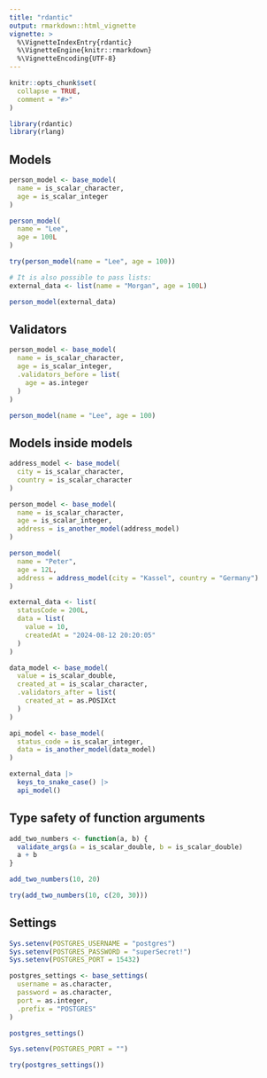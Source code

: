 ```yaml
---
title: "rdantic"
output: rmarkdown::html_vignette
vignette: >
  %\VignetteIndexEntry{rdantic}
  %\VignetteEngine{knitr::rmarkdown}
  %\VignetteEncoding{UTF-8}
---
```


```r
knitr::opts_chunk$set(
  collapse = TRUE,
  comment = "#>"
)
```

```r
library(rdantic)
library(rlang)
```

## Models

```r
person_model <- base_model(
  name = is_scalar_character,
  age = is_scalar_integer
)

person_model(
  name = "Lee",
  age = 100L
)

try(person_model(name = "Lee", age = 100))

# It is also possible to pass lists:
external_data <- list(name = "Morgan", age = 100L)

person_model(external_data)
```

## Validators

```r
person_model <- base_model(
  name = is_scalar_character,
  age = is_scalar_integer,
  .validators_before = list(
    age = as.integer
  )
)

person_model(name = "Lee", age = 100)
```

## Models inside models

```r
address_model <- base_model(
  city = is_scalar_character,
  country = is_scalar_character
)

person_model <- base_model(
  name = is_scalar_character,
  age = is_scalar_integer,
  address = is_another_model(address_model)
)

person_model(
  name = "Peter",
  age = 12L,
  address = address_model(city = "Kassel", country = "Germany")
)

external_data <- list(
  statusCode = 200L,
  data = list(
    value = 10,
    createdAt = "2024-08-12 20:20:05"
  )
)

data_model <- base_model(
  value = is_scalar_double,
  created_at = is_scalar_character,
  .validators_after = list(
    created_at = as.POSIXct
  )
)

api_model <- base_model(
  status_code = is_scalar_integer,
  data = is_another_model(data_model)
)

external_data |>
  keys_to_snake_case() |>
  api_model()
```
## Type safety of function arguments

```r
add_two_numbers <- function(a, b) {
  validate_args(a = is_scalar_double, b = is_scalar_double)
  a + b
}

add_two_numbers(10, 20)

try(add_two_numbers(10, c(20, 30)))
```
## Settings

```r
Sys.setenv(POSTGRES_USERNAME = "postgres")
Sys.setenv(POSTGRES_PASSWORD = "superSecret!")
Sys.setenv(POSTGRES_PORT = 15432)

postgres_settings <- base_settings(
  username = as.character,
  password = as.character,
  port = as.integer,
  .prefix = "POSTGRES"
)

postgres_settings()

Sys.setenv(POSTGRES_PORT = "")

try(postgres_settings())
```
